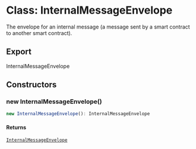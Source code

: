 # Class: InternalMessageEnvelope

The envelope for an internal message (a message sent by a smart contract to another smart contract).

## Export

InternalMessageEnvelope

## Constructors

### new InternalMessageEnvelope()

```ts
new InternalMessageEnvelope(): InternalMessageEnvelope
```

#### Returns

[`InternalMessageEnvelope`](InternalMessageEnvelope.mdx)
